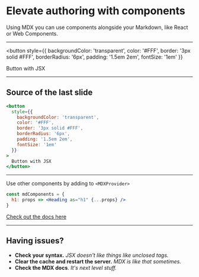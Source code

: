 <SlidePage prev='/?mode=slideshow#0'>

# Elevate authoring with components

Using MDX you can use components alongside your Markdown, like React or Web Components.

---

<button
  style={{
    backgroundColor: 'transparent',
    color: '#FFF',
    border: '3px solid #FFF',
    borderRadius: '6px',
    padding: '1.5em 2em',
    fontSize: '1em'
  }}
>
  Button with JSX
</button>

---

## Source of the last slide

```jsx
<button
  style={{
    backgroundColor: 'transparent',
    color: '#FFF',
    border: '3px solid #FFF',
    borderRadius: '6px',
    padding: '1.5em 2em',
    fontSize: '1em'
  }}
>
  Button with JSX
</button>
```

---

Use other components by adding to `<MDXProvider>`

```jsx
const mdComponents = {
  h1: props => <Heading as="h1" {...props} />
}
```

[Check out the docs here](https://mdxjs.com/getting-started#mdxprovider)

---

## Having issues?

- **Check your syntax.** _JSX doesn't like things like unclosed tags._
- **Clear the cache and restart the server.** _MDX is like that sometimes._
- **Check the MDX docs**. _It's next level stuff._

</SlidePage>
